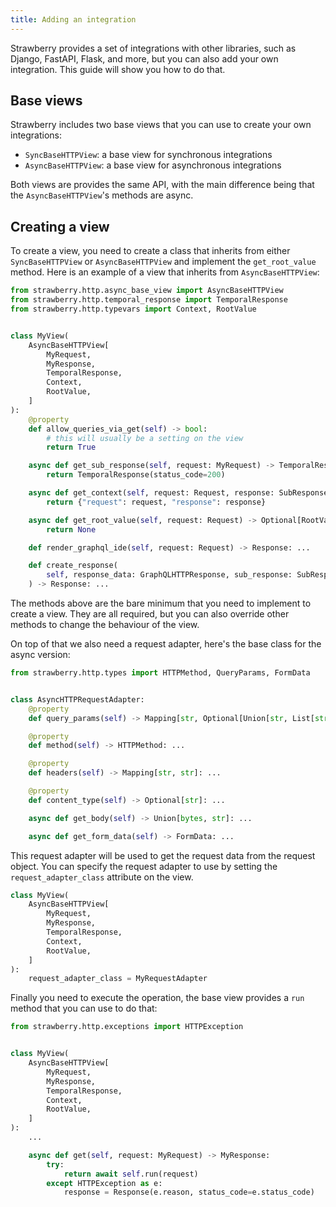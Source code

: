 ```yaml
---
title: Adding an integration
---
```

Strawberry provides a set of integrations with other libraries, such as Django,
FastAPI, Flask, and more, but you can also add your own integration. This guide
will show you how to do that.

## Base views

Strawberry includes two base views that you can use to create your own
integrations:

- `SyncBaseHTTPView`: a base view for synchronous integrations
- `AsyncBaseHTTPView`: a base view for asynchronous integrations

Both views are provides the same API, with the main difference being that the
`AsyncBaseHTTPView`'s methods are async.

## Creating a view

To create a view, you need to create a class that inherits from either
`SyncBaseHTTPView` or `AsyncBaseHTTPView` and implement the `get_root_value`
method. Here is an example of a view that inherits from `AsyncBaseHTTPView`:

```python
from strawberry.http.async_base_view import AsyncBaseHTTPView
from strawberry.http.temporal_response import TemporalResponse
from strawberry.http.typevars import Context, RootValue


class MyView(
    AsyncBaseHTTPView[
        MyRequest,
        MyResponse,
        TemporalResponse,
        Context,
        RootValue,
    ]
):
    @property
    def allow_queries_via_get(self) -> bool:
        # this will usually be a setting on the view
        return True

    async def get_sub_response(self, request: MyRequest) -> TemporalResponse:
        return TemporalResponse(status_code=200)

    async def get_context(self, request: Request, response: SubResponse) -> Context:
        return {"request": request, "response": response}

    async def get_root_value(self, request: Request) -> Optional[RootValue]:
        return None

    def render_graphql_ide(self, request: Request) -> Response: ...

    def create_response(
        self, response_data: GraphQLHTTPResponse, sub_response: SubResponse
    ) -> Response: ...
```

The methods above are the bare minimum that you need to implement to create a
view. They are all required, but you can also override other methods to change
the behaviour of the view.

On top of that we also need a request adapter, here's the base class for the
async version:

```python
from strawberry.http.types import HTTPMethod, QueryParams, FormData


class AsyncHTTPRequestAdapter:
    @property
    def query_params(self) -> Mapping[str, Optional[Union[str, List[str]]]]: ...

    @property
    def method(self) -> HTTPMethod: ...

    @property
    def headers(self) -> Mapping[str, str]: ...

    @property
    def content_type(self) -> Optional[str]: ...

    async def get_body(self) -> Union[bytes, str]: ...

    async def get_form_data(self) -> FormData: ...
```

This request adapter will be used to get the request data from the request
object. You can specify the request adapter to use by setting the
`request_adapter_class` attribute on the view.

```python
class MyView(
    AsyncBaseHTTPView[
        MyRequest,
        MyResponse,
        TemporalResponse,
        Context,
        RootValue,
    ]
):
    request_adapter_class = MyRequestAdapter
```

Finally you need to execute the operation, the base view provides a `run` method
that you can use to do that:

```python
from strawberry.http.exceptions import HTTPException


class MyView(
    AsyncBaseHTTPView[
        MyRequest,
        MyResponse,
        TemporalResponse,
        Context,
        RootValue,
    ]
):
    ...

    async def get(self, request: MyRequest) -> MyResponse:
        try:
            return await self.run(request)
        except HTTPException as e:
            response = Response(e.reason, status_code=e.status_code)
```
